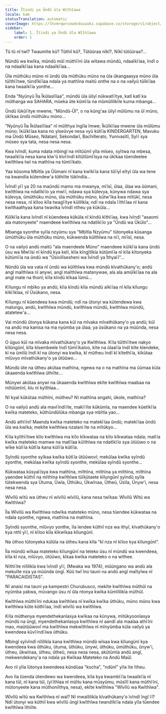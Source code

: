 ```yaml
---
title: Ĩtindi ya Ũndũ ũla Wĩthĩawa
locale: kam
statusTranslation: automatic
coverImage: https://lhvmrqwrcowdvduuaukz.supabase.co/storage/v1/object/public/strapi-uploads/small_cover-tratado-de-psicologia-revolucionaria.webp-5e15e1cec4e0ebebcde5d7fc7565d8fd.webp
sidebar:
    label: 1. Ĩtindi ya Ũndũ ũla Wĩthĩawa
    order: 1
---
```

Tũ tũ nĩ twĩ? Twaumĩte kũ? Tũthiĩ kũ?, Tũtũũraa nĩkĩ?, Nĩkĩ tũtũũraa?...

Nũndũ wa kwĩka, mũndũ mũĩ mũthĩĩni ũla wĩtawa mũndũ, ndaaĩkĩĩaa, ĩndĩ o na ndaaĩkĩĩaa kana ndaaĩkĩĩaa...

Ũla mũthũku mũno nĩ ũndũ ũla mũthũku mũno na ũla ũkangaasya mũno ũla tũĩthĩĩtwe, tũndĩkĩĩaa ndaĩa ya mathĩna maitũ onthe na o na vailyũ tũĩkĩĩaa kana twaaĩkĩĩa yonthe...

Enda "Nyũnyũ Ĩla Ĩkũlasĩlĩaa", mũndũ ũla ũilyĩ nũkwatĩĩtye, katĩ katĩ ka mũthanga wa SAHARA, mũeka ũte kũmĩĩa na mũmũlilikĩle kuma mbanga...

Ũndũ ĩũkũĩĩtye mwene; "Mũndũ-Ũĩ", o na kũng'aa ũilyĩ mũlũmu na ũĩ mũno, ũkĩkaa ũndũ mũthũku mũno...

"Nyũnyũ Ĩla Ĩkũlasĩlĩaa" nĩ mũĩthya ĩngĩla ĩmwe; Ĩkũĩkĩĩaa mwene ũla mũlũmu mũno; ĩkũĩkĩĩaa kana no yĩseũvye nesa vyũ kũtĩĩa KINDERGARTEN, Mavuku ma Ũndũ Mũseo, Ndatanĩ, Sekondarĩ, Bachillerato, Yunivasĩtĩ, Syĩĩ sya mũseo sya tata, nesa nesa nesa.

Kwa ĩvĩndĩ, kuma ndata mbingĩ na mĩtũũmĩ yĩla mĩseo, syĩtwa na mbesa, twaaĩkĩĩa nesa kana kĩw'ũ kĩvĩĩndĩ kĩtũtĩũmĩĩsya na ũkĩkaa tũendeelee kwĩthĩwa twĩ na mathĩna na tũmĩĩkalo.

Yaa kũsoma Mbĩtĩa ya Ũũmani nĩ kana kwĩkĩĩa kana tũĩĩyĩ eĩtyĩ ũla wa tene na kwandĩa kũtendew'a tũthiĩte tũkĩndĩa...

Ĩvĩndĩ yĩĩ ya 20 na maũndũ mamo ma mwanya, mĩĩsĩ, ũlaa, ũlaa wa ũũmani, kwĩthĩwa na ndatĩkĩĩo ya mwĩĩ, ndawa sya kũlevya, kũnywa ndawa sya kũlevya, ũmũthũku mũno, ũla mũthũku mũno, kũtw'ĩka kwa mĩtũkĩ, nesa nesa nesa, nĩ kĩloo kĩla twagĩĩtye kũlilikĩa; ndĩ na ndaĩa ĩĩthĩĩaa nĩ kana kwĩthaathyaa kana twavika ĩvĩndĩ ntheu ya kũkũla...

Kũĩkĩĩa kana ĩvĩndĩ nĩ kũendeea kũkũla nĩ kĩndũ kĩthĩĩaa, kwa ĩvĩndĩ "asaomi ala matonyeete" maendeee kwĩthĩwa na ndatĩkĩĩo ya "Ũndũ wa Ũkũlo"...

Mbanga syonthe syĩla nzyũmu sya "Mbĩtĩa Nzyũmu" tũtonyeka kũsanga ũmũthũku ũla mũthũku mũno, kũkwenda kũĩthĩwa na nĩĩ, mĩĩsĩ, nesa.

O na vailyũ andũ maitũ "ala maendeeĩe Mũno" maendeee kũĩkĩĩa kana ũndũ ũsu wa Mwĩĩsi nĩ kĩndũ kya kelĩ, kĩla kĩngĩtĩkĩa kũtũmĩĩa nĩ kĩla kĩtonyeka kũtũmĩĩa na ũndũ wa "Ũsivilĩsesheni wa Ĩvĩndĩ ya Ĩthyaĩĩ"...

Nũndũ ũla wa vata nĩ ũndũ wa kũĩthĩwa kwa mũndũ kĩvathũkany'o; andũ angĩ maĩthĩwa nĩ anywi, angĩ maĩthĩwa matanywae, ala ala amũĩkĩĩaa na ala angĩ mate na thonĩ; kĩla kĩndũ kĩkaa ĩũmũ...

Kĩlungu nĩ mbĩko ya andũ; kĩla kĩndũ kĩla mũndũ aĩkĩĩaa nĩ kĩla kĩlungu kĩkĩĩkĩaa, nĩ Ũsũkano, nesa.

Kĩlungu nĩ kũendeea kwa mũndũ; ndĩ na ũtonyi wa kũtendewa kwa malungu, andũ, kwĩthĩwa mũndũ, kwĩthĩwa mũndũ, kwĩthĩwa mũndũ, atatetew'a...

Vai mũndũ ũtonya kũkana kana kũĩ na mĩvaka mĩvathũkany'o ya andũ; kũĩ na andũ ma kanisa na ma nyũmba ya ũlaa; ya ũsũkano na ya mũũnda, nesa nesa nesa.

O ũguo kũĩ na mĩvaka mĩvathũkany'o ya Kwĩthĩwa. Kĩla tũĩthĩĩtwe nakyo kĩlũngũnĩ, kĩla kĩsembeeĩe ĩndĩ tũmĩĩkaloo, kĩte na ũlaaĩĩa ĩndĩ kĩte kĩendeke, kĩ na ũmĩlũ ĩndĩ kĩ na ũtonyi wa kwĩka, kĩ mũtheu ĩndĩ kĩ kĩtethĩĩa, kĩkũtaa mĩũvyo mĩvathũkany'o ya ũtũũwo...

Mũndũ ũte na ũtheu akũtaa mathĩna, ngewa na o na mathĩna ma ũũmaa kũla ũkaaenda kwĩthĩwa ũthiĩte...

Mũnywi akũtaa anywi na ũkaaenda kwĩthĩwa ekĩte kwĩthĩwa maabaa na mĩtũũmĩnĩ, kĩu nĩ kyĩthĩaa...

Nĩ kyaĩ kũkũtaa mũthĩni, mũtheu? Nĩ mathĩna angahi, ũkole, mathĩna?

O na vailyũ andũ ala mavĩĩndĩĩte, makĩĩĩte kũkũmĩa, na maendee kũetĩkĩĩa kwĩka mateteko, kũthũndũlũka mbanga sya mbĩtĩa yao...

Andũ athĩĩni! Maenda kwĩka mateteko na matekĩĩaa ũndũ; matekĩĩaa ũndũ ũla wa kwĩka; mekĩte kwĩthĩwa nzalani ĩte na mĩtũkyo...

Kĩla kyĩthĩĩtwe kĩlo kwĩthĩwa ma kĩlo kĩkwataa na kĩlo kĩkwataa ndaĩa; matĩĩa kwĩka mateteko mamwe na matĩĩaa kũĩthĩwa na ndatĩkĩĩo sya ũtũũwo o na wĩke kũlĩĩa kũtĩĩa kana kũlĩĩa kũtĩĩa.

Syĩndũ syonthe syĩkaa kwĩka kũtĩĩa ũtũũwovĩ; mekũĩaa kwĩka syĩndũ syonthe, mekũĩaa kwĩka syĩndũ syonthe, mekũĩaa syĩndũ syonthe...

Kũkwataa kũsyaĩĩsya kwa mathĩna, mĩthĩna, mĩthĩna ya mĩthĩna, mĩthĩna yaendee kũthiĩ na mĩthĩna kwĩthĩwa tũĩkũtaete kĩlungũnĩ syĩndũ syĩla tũtekwenda sya Ũtuma, Ũwĩa, Ũthũku, Ũkwĩnaa, Ũtheũ, Ũsĩla, Ũnyw'i, nesa nesa nesa.

Wĩvĩlũ wĩtũ wa ũtheu nĩ wĩvĩlũ wĩvĩlũ, kana nesa twĩkaa: Wĩvĩlũ Wĩtũ wa Kwĩthĩwa?

Ĩla Wĩvĩlũ wa Kwĩthĩwa ndwĩka mateteko mũno, nesa tũendee kũkwataa na ndaĩa syonthe, ngewa, mathĩna na mathĩna.

Syĩndũ syonthe, mĩũvyo yonthe, ĩla ĩendee kũthiĩ nza wa ithyĩ, kĩvathũkany'o kya nthĩ yĩĩ, nĩ kĩloo kĩla kĩkwĩkaa kĩlungũnĩ.

Na ũthoo tũtonyeka kũlũĩa na ũtheu kana kĩla "kĩ nza nĩ kĩloo kya kĩlungũnĩ".

Ĩla mũndũ wĩkaa mateteko kĩlungũnĩ na teteko ũsu nĩ mũndũ wa kwendeea, kĩla kĩ nza, mĩũvyo, ũtũũwo, kĩkaa kwĩka mateteko o na wĩthee.

Nĩthĩĩte nĩlilikĩa kwa ĩvĩndĩ yĩĩ, (Mwaka wa 1974), mũũngano wa andũ ala mekuĩte nza ya mũũnda ũngĩ. Kũũ twĩ ĩno tauni na andũ angĩ maĩtyĩwa nĩ "PARACAIDISTAS".

Nĩ anaisi ma tauni ya kampestri Churubusco, mekĩte kwĩthĩwa mũthũĩ na nyũmba yakwa, mũvango ũsu nĩ ũla ntonya kwĩka kũmĩlilikĩa mũthũĩ.

Kwĩthĩwa mũthĩĩni ndukaa kwĩthĩwa nĩ kwĩka kwĩka ũthũku, mũno mũno kwa kwĩthĩwa kũte kũthĩĩaa, ĩndĩ wĩvĩlũ wa kwĩthĩwa.

Kĩla mũthenya myendethekanĩasya kwĩkaa na kũnywa, mĩtũkyoonĩasya mũndũ na ũngĩ, myendethekanĩasya kwĩthĩwa nĩ aandĩ ala maaĩaa athĩĩni mao, maũtũũwovĩ ma kwĩthĩwa mekwĩthĩwa nĩ mĩnyũmba kũla vailyũ ya kwendeea kũvĩĩndĩĩwa ũthũku.

Mbingĩ syĩvĩndĩ nĩlilikĩa kana kwĩthĩwa mũndũ wĩsaa kwa kĩlungũnĩ kya kwendeea kwa ũthũku, ũtuma, ũthũku, ũnywi, ũthũku, ũmũthũku, ũnyw'i, ũtheu, ũkwĩnaa, ũtheu, ũtheũ, nesa nesa nesa, akũtũmĩa andũ angĩ, mekwendekany'a na ndaĩa ya Kwĩkaa Mateteko na Andũ Maũĩ.

Avo nĩ yĩla ĩũtonya kwendeea kũndũaa "kocha", "ndũnĩ" yĩla ĩte ĩtheu.

Avo ĩla tũenda ũtendewo wa kwendeea, kĩla kya kwambĩĩĩa twaaĩkĩĩa nĩ kana tũĩ, nĩ kana tũĩ, (yĩĩthĩaa nĩ mũĩtu kana mũsyũmu, mũsĩlĩ kana mũthĩĩni, mũtonyeete kana mũthoniĩthya, nesa), ekĩte kwĩthĩwa "Wĩvĩlũ wa Kwĩthĩwa".

Wĩvĩlũ wĩtũ wa Kwĩthĩwa nĩ waĩ? Nĩ mwaĩlilikĩa kĩvathũkany'o ĩvĩndĩ ĩngĩ ĩĩ? Ndĩ ũtonyi wa kũthiĩ kwa wĩvĩlũ ũngĩ kwĩthĩwa twandĩkĩĩa ndaĩa yĩla tũendee kwĩthĩwa ĩthiĩte.

